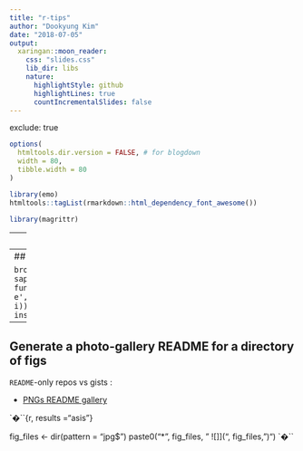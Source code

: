 ```yaml
---
title: "r-tips"
author: "Dookyung Kim"
date: "2018-07-05"
output:
  xaringan::moon_reader:
    css: "slides.css"
    lib_dir: libs
    nature:
      highlightStyle: github
      highlightLines: true
      countIncrementalSlides: false
---
```

exclude: true

```r
options(
  htmltools.dir.version = FALSE, # for blogdown
  width = 80,
  tibble.width = 80
)

library(emo)
htmltools::tagList(rmarkdown::html_dependency_font_awesome())

library(magrittr)
```

---
class: middle, center

# R Tips




---
## broken packages reinstall

```
broken = names(which(
  sapply(rownames(installed.packages()), function(i) {
    system2('Rscript', c('-e', shQuote(sprintf('library(%s)', i))))
  }) != 0
))
if (length(broken)) install.packages(broken)
```

---
## Generate a photo-gallery README for a directory of figs

`README`-only repos vs gists : 

  * [PNGs README gallery](https://github.com/Reproducible-Science-Curriculum/rr-organization1/tree/27883c8fc4cdd4dcc6a8232f1fe5c726e96708a0/slides/organization-slides) 


`�``{r, results ="asis"}

fig_files <- dir(pattern = "jpg$") 
paste0("* ", fig_files, " ![]](", fig_files, ")\n")
`�``


